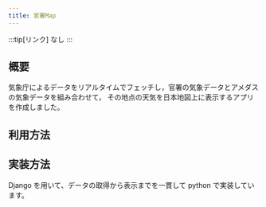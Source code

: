 ```yaml
---
title: 官署Map
---
```


:::tip[リンク]
なし
:::

## 概要

気象庁によるデータをリアルタイムでフェッチし，官署の気象データとアメダスの気象データを組み合わせて，
その地点の天気を日本地図上に表示するアプリを作成しました。

## 利用方法
<ReactPlayer url="https://youtu.be/64SiJvI0kbE" controls />

## 実装方法
Django を用いて、データの取得から表示までを一貫して python で実装しています。